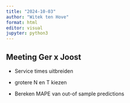 ```yaml
---
title: "2024-10-03"
author: "Witek ten Hove"
format: html
editor: visual
jupyter: python3
---
```


## Meeting Ger x Joost

-   Service times uitbreiden

-   grotere N en T kiezen

-   Bereken MAPE van out-of sample predictions
